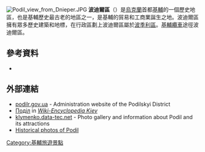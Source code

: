 [[File:Podil_view_from_Dnieper.JPG|thumb]]
'''波迪爾區'''（{{lang-uk|Поділ}}）是[[烏克蘭|烏克蘭]]首都[[基輔|基輔]]的一個歷史地區，也是基輔歷史最古老的地區之一，是基輔的貿易和工商業誕生之地。波迪爾區擁有眾多歷史建築和地標，在行政區劃上波迪爾區屬於[[波季利區|波季利區]]。[[基輔纜車|基輔纜車]]途徑波迪爾區。
==參考資料==
* {{cite book|title=Touring Kyiv|author=Malikenaite, Ruta|publisher=Baltia Druk|year=2003|isbn=966-96041-3-3|pages=146–147}}
==外部連結==
{{commons category|Podil}}
* [http://www.podilr.gov.ua/ podilr.gov.ua] {{Wayback|url=http://www.podilr.gov.ua/ |date=20110517163713 }} - Administration website of the Podilskyi District {{uk icon}}
* [http://wek.kiev.ua/wiki/Поділ Поділ]{{Dead link}} in [http://wek.kiev.ua/ ''Wiki-Encyclopedia Kiev''] {{Wayback|url=http://wek.kiev.ua/ |date=20071107095536 }} {{uk icon}}
* [https://web.archive.org/web/20080725025530/http://klymenko.data-tec.net/Kyiv/Kyiv.Podil.htm klymenko.data-tec.net] - Photo gallery and information about Podil and its attractions {{uk icon}}
* [http://podol.ho.ua Historical photos of Podil] {{Wayback|url=http://podol.ho.ua/ |date=20141230141443 }} {{ru icon}}

[[Category:基輔旅遊景點|Category:基輔旅遊景點]]